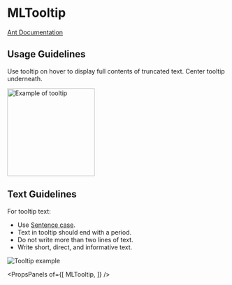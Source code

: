 
# MLTooltip

[Ant Documentation](https://3x.ant.design/components/tooltip)

## Usage Guidelines
Use tooltip on hover to display full contents of truncated text. Center tooltip underneath.

<img src="images/truncated_text_tooltip.png" alt="Example of tooltip" width="200">


## Text Guidelines
For tooltip text:
* Use [Sentence case](https://elementary.io/docs/human-interface-guidelines#capitalization).
* Text in tooltip should end with a period.
* Do not write more than two lines of text.
* Write short, direct, and informative text.

![Tooltip example](images/tooltip.png)


<PropsPanels of={[
  MLTooltip,
]} />
